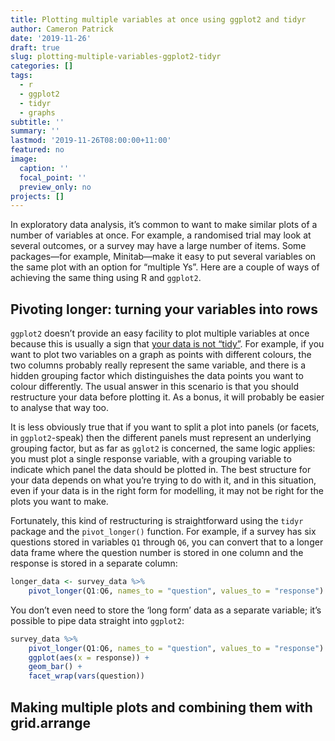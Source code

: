 ```yaml
---
title: Plotting multiple variables at once using ggplot2 and tidyr
author: Cameron Patrick
date: '2019-11-26'
draft: true
slug: plotting-multiple-variables-ggplot2-tidyr
categories: []
tags:
  - r
  - ggplot2
  - tidyr
  - graphs
subtitle: ''
summary: ''
lastmod: '2019-11-26T08:00:00+11:00'
featured: no
image:
  caption: ''
  focal_point: ''
  preview_only: no
projects: []
---
```


In exploratory data analysis, it's common to want to make similar
plots of a number of variables at once. For example, a randomised trial may
look at several outcomes, or a survey may have a large number of items. Some
packages---for example, Minitab---make it easy to put several variables on the
same plot with an option for "multiple Ys". Here are a couple of ways of achieving
the same thing using R and `ggplot2`.

## Pivoting longer: turning your variables into rows

`ggplot2` doesn't provide an easy facility to plot multiple variables
at once because this is usually a sign that [your data is not "tidy"](https://vita.had.co.nz/papers/tidy-data.pdf). For example, if you want
to plot two variables on a graph as points with different colours, the two
columns probably really represent the same variable, and there is a hidden
grouping factor which distinguishes the data points you want to colour differently.
The usual answer in this scenario is that you
should restructure your data before plotting it. As a bonus, it will probably be
easier to analyse that way too.

It is less obviously true that if you want to split a plot into panels (or
facets, in `ggplot2`-speak) then the different panels must represent an underlying grouping factor, but as far as `gglot2` is concerned, the same logic applies:
you must plot a single response variable, with a grouping variable to indicate
which panel the data should be plotted in.
The best structure for your data depends
on what you're trying to do with it, and in this situation, even if your data
is in the right form for modelling, it may not be right for the plots you want
to make.

Fortunately, this kind of restructuring is straightforward using the `tidyr`
package and the `pivot_longer()` function. For example, if a survey has six
questions stored in variables `Q1` through `Q6`, you can convert that to a
longer data frame where the question number is stored in one column and the
response is stored in a separate column:

```r
longer_data <- survey_data %>%
    pivot_longer(Q1:Q6, names_to = "question", values_to = "response")
```

You don't even need to store the 'long form' data as a separate variable; it's
possible to pipe data straight into `ggplot2`:

```r
survey_data %>%
    pivot_longer(Q1:Q6, names_to = "question", values_to = "response") %>%
    ggplot(aes(x = response)) +
    geom_bar() +
    facet_wrap(vars(question))
```

## Making multiple plots and combining them with grid.arrange
